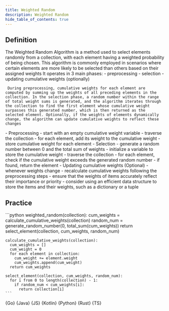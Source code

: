 ```yaml
---
title: Weighted Random
description: Weighted Random
hide_table_of_contents: true
---
```





## Definition

<Tabs>
  <TabItem value="definition" label="Definition">
    The Weighted Random Algorithm is a method used to select elements randomly from a collection, with each element having a weighted probability of being chosen. This algorithm is commonly employed in scenarios where certain elements are more likely to be selected than others based on their assigned weights
  </TabItem>
  <TabItem value="how" label="Explanation">
     It operates in 3 main phases:
      - preprocessing
      - selection
      - updating cumulative weights (optionally)

     During preprocessing, cumulative weights for each element are computed by summing up the weights of all preceding elements in the collection. In the selection phase, a random number within the range of total weight sums is generated, and the algorithm iterates through the collection to find the first element whose cumulative weight surpasses this generated number, which is then returned as the selected element. Optionally, if the weights of elements dynamically change, the algorithm can update cumulative weights to reflect these changes
  </TabItem>
  <TabItem value="guidance" label="Guidance">
    - Preprocessing
      - start with an empty cumulative weight variable
      - traverse the collection
      - for each element, add its weight to the cumulative weight
      - store cumulative weight for each element
    - Selection
      - generate a random number between 0 and the total sum of weights
      - initialize a variable to store the cumulative weight
      - traverse the collection
      - for each element, check if the cumulative weight exceeds the generated random number
      - if found, return the element
    - Updating cumulative weights (Optional)
      - whenever weights change
      - recalculate cumulative weights following the preprocessing steps
  </TabItem>
  <TabItem value="tips" label="Tips">
    - ensure that the weights of items accurately reflect their importance or priority
    - consider using an efficient data structure to store the items and their weights, such as a dictionary or a tuple
  </TabItem>
</Tabs>

## Practice

<Tabs>
  <TabItem value="practice" label="Practice">
    ```python
    weighted_random(collection):
      cum_weights = calculate_cumulative_weights(collection)
      random_num = generate_random_number(0, total_sum(cum_weights))
      return select_element(collection, cum_weights, random_num)

    calculate_cumulative_weights(collection):
      cum_weights = []
      cum_weight = 0
      for each element in collection:
        cum_weight += element.weight
        cum_weights.append(cum_weight)
      return cum_weights

    select_element(collection, cum_weights, random_num):
      for i from 0 to length(collection) - 1:
        if random_num < cum_weights[i]:
          return collection[i]
    ```
  </TabItem>
  <TabItem value="solution" label="Solution">
    <Tabs queryString="code">
      <TabItem
        value="go"
        label=""
        attributes={{ title: "Go Lang", className: "code_lang go m" }}
      >
        <CodeBlock language="go">{Go}</CodeBlock>
      </TabItem>
      <TabItem
        value="java"
        label=""
        attributes={{ title: "Java", className: "code_lang java m" }}
      >
        <CodeBlock language="java">{Java}</CodeBlock>
      </TabItem>
      <TabItem
        value="js"
        label=""
        attributes={{ title: "JavaScript", className: "code_lang js m" }}
      >
        <CodeBlock language="js">{JS}</CodeBlock>
      </TabItem>
      <TabItem
        value="kotlin"
        label=""
        attributes={{ title: "Kotlin", className: "code_lang kotlin m" }}
      >
        <CodeBlock language="kotlin">{Kotlin}</CodeBlock>
      </TabItem>
      <TabItem
        value="python"
        label=""
        attributes={{ title: "Python", className: "code_lang python m" }}
      >
        <CodeBlock language="python">{Python}</CodeBlock>
      </TabItem>
      <TabItem
        value="rust"
        label=""
        attributes={{ title: "Rust", className: "code_lang rust m" }}
      >
        <CodeBlock language="rust">{Rust}</CodeBlock>
      </TabItem>
      <TabItem
        value="ts"
        label=""
        attributes={{ title: "TypeScript", className: "code_lang ts m" }}
      >
        <CodeBlock language="ts">{TS}</CodeBlock>
      </TabItem>
    </Tabs>
  </TabItem>
</Tabs>
